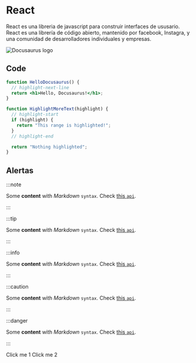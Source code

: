 
# React

React es una libreria de javascript para construir interfaces de ususario. React es una librería de código abierto, mantenido por facebook, Instagra, y una comunidad de desarrolladores individuales y empresas.

![Docusaurus logo](./img/dino.png)

## Code

```jsx title="src/components/HelloDocusaurus.js"
function HelloDocusaurus() {
  // highlight-next-line
  return <h1>Hello, Docusaurus!</h1>;
}

function HighlightMoreText(highlight) {
  // highlight-start
  if (highlight) {
    return "This range is highlighted!";
  }
  // highlight-end

  return "Nothing highlighted";
}
```

## Alertas

:::note

Some **content** with _Markdown_ `syntax`. Check [this `api`](#).

:::

:::tip

Some **content** with _Markdown_ `syntax`. Check [this `api`](#).

:::

:::info

Some **content** with _Markdown_ `syntax`. Check [this `api`](#).

:::

:::caution

Some **content** with _Markdown_ `syntax`. Check [this `api`](#).

:::

:::danger

Some **content** with _Markdown_ `syntax`. Check [this `api`](#).

:::

<Btn>Click me 1</Btn>
<Btn>Click me 2</Btn>
